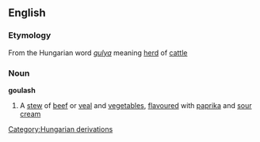 ==English==
=== Etymology ===
From the Hungarian word ''[[gulya]]'' meaning [[herd]] of [[cattle]]
===Noun===
{{wikipedia}}
'''goulash'''
#A [[stew]] of [[beef]] or [[veal]] and [[vegetable]]s, [[flavour]]ed with [[paprika]] and [[sour]] [[cream]]

[[Category:Hungarian derivations]]